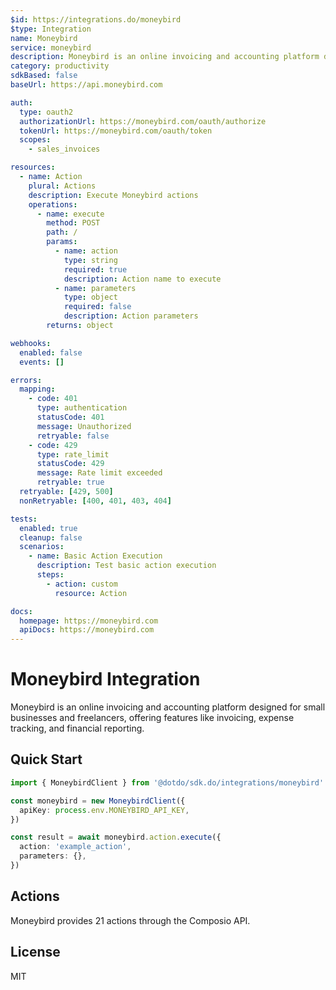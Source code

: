 ```yaml
---
$id: https://integrations.do/moneybird
$type: Integration
name: Moneybird
service: moneybird
description: Moneybird is an online invoicing and accounting platform designed for small businesses and freelancers, offering features like invoicing, expense tracking, and financial reporting.
category: productivity
sdkBased: false
baseUrl: https://api.moneybird.com

auth:
  type: oauth2
  authorizationUrl: https://moneybird.com/oauth/authorize
  tokenUrl: https://moneybird.com/oauth/token
  scopes:
    - sales_invoices

resources:
  - name: Action
    plural: Actions
    description: Execute Moneybird actions
    operations:
      - name: execute
        method: POST
        path: /
        params:
          - name: action
            type: string
            required: true
            description: Action name to execute
          - name: parameters
            type: object
            required: false
            description: Action parameters
        returns: object

webhooks:
  enabled: false
  events: []

errors:
  mapping:
    - code: 401
      type: authentication
      statusCode: 401
      message: Unauthorized
      retryable: false
    - code: 429
      type: rate_limit
      statusCode: 429
      message: Rate limit exceeded
      retryable: true
  retryable: [429, 500]
  nonRetryable: [400, 401, 403, 404]

tests:
  enabled: true
  cleanup: false
  scenarios:
    - name: Basic Action Execution
      description: Test basic action execution
      steps:
        - action: custom
          resource: Action

docs:
  homepage: https://moneybird.com
  apiDocs: https://moneybird.com
---
```


# Moneybird Integration

Moneybird is an online invoicing and accounting platform designed for small businesses and freelancers, offering features like invoicing, expense tracking, and financial reporting.

## Quick Start

```typescript
import { MoneybirdClient } from '@dotdo/sdk.do/integrations/moneybird'

const moneybird = new MoneybirdClient({
  apiKey: process.env.MONEYBIRD_API_KEY,
})

const result = await moneybird.action.execute({
  action: 'example_action',
  parameters: {},
})
```

## Actions

Moneybird provides 21 actions through the Composio API.

## License

MIT
